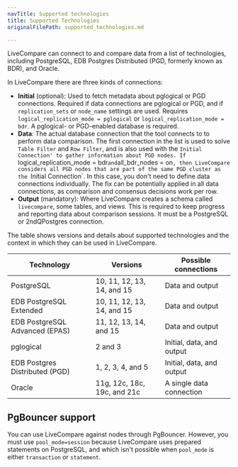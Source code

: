 ```yaml
---
navTitle: Supported technologies
title: Supported Technologies
originalFilePath: supported_technologies.md

---
```


LiveCompare can connect to and compare data from a list of technologies,
including PostgreSQL, EDB Postgres Distributed (PGD, formerly known as BDR), and Oracle.

In LiveCompare there are three kinds of connections:

-   **Initial** (optional): Used to fetch metadata about pglogical or PGD
    connections. Required if data connections are pglogical or PGD, and if
    `replication_sets` or `node_name` settings are used. Requires
    `logical_replication_mode = pglogical` or `logical_replication_mode = bdr`. 
    A pglogical- or PGD-enabled database is required.
-   **Data**: The actual database connection that the tool connects to to perform
    data comparison. The first connection in the list is used to solve `Table
    Filter` and `Row Filter`, and is also used with the `Initial
    Connection' to gather information about PGD nodes. If
    `logical_replication_mode = bdr` and `all_bdr_nodes = on`, then LiveCompare
    considers all PGD nodes that are part of the same PGD cluster as the `Initial
    Connection`. In this case, you don't need to define data connections
    individually. The fix can be potentially applied in all data connections, as comparison
    and consensus decisions work per row.
-   **Output** (mandatory): Where LiveCompare creates a schema called
    `livecompare`, some tables, and views. This is required to keep progress and
    reporting data about comparison sessions. It must be a PostgreSQL or
    2ndQPostgres connection.

The table shows versions and details about supported technologies and the context in which they can be used in LiveCompare.

| Technology                     | Versions                        | Possible connections                 |
| ------------------------------ | ------------------------------- | --------------------------- |
| PostgreSQL                     | 10, 11, 12, 13, 14, and 15 | Data and output          |
| EDB PostgreSQL Extended        | 10, 11, 12, 13, 14, and 15      | Data and output          |
| EDB PostgreSQL Advanced (EPAS) | 11, 12, 13, 14, and 15               | Data and output          |
| pglogical                      | 2 and 3                         | Initial, data, and output |
| EDB Postgres Distributed (PGD) | 1, 2, 3, 4, and 5                   | Initial, data, and output |
| Oracle                         | 11g, 12c, 18c, 19c, and 21c      | A single data connection    |

## PgBouncer support

You can use LiveCompare against nodes through PgBouncer. However, you must use
`pool_mode=session` because LiveCompare uses prepared statements on PostgreSQL,
and which isn't possible when `pool_mode` is either `transaction` or
`statement`.
